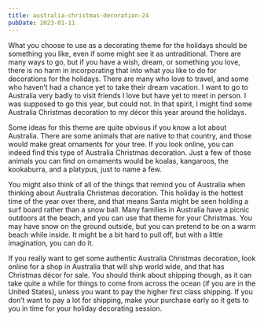 ```yaml
---
title: australia-christmas-decoration-24
pubDate: 2023-01-11
---
```


What you choose to use as a decorating theme for the holidays should be something you like, even if some might see it as untraditional. There are many ways to go, but if you have a wish, dream, or something you love, there is no harm in incorporating that into what you like to do for decorations for the holidays. There are many who love to travel, and some who haven’t had a chance yet to take their dream vacation. I want to go to Australia very badly to visit friends I love but have yet to meet in person. I was supposed to go this year, but could not. In that spirit, I might find some Australia Christmas decoration to my décor this year around the holidays.

Some ideas for this theme are quite obvious if you know a lot about Australia. There are some animals that are native to that country, and those would make great ornaments for your tree. If you look online, you can indeed find this type of Australia Christmas decoration. Just a few of those animals you can find on ornaments would be koalas, kangaroos, the kookaburra, and a platypus, just to name a few.

You might also think of all of the things that remind you of Australia when thinking about Australia Christmas decoration. This holiday is the hottest time of the year over there, and that means Santa might be seen holding a surf board rather than a snow ball. Many families in Australia have a picnic outdoors at the beach, and you can use that theme for your Christmas. You may have snow on the ground outside, but you can pretend to be on a warm beach while inside. It might be a bit hard to pull off, but with a little imagination, you can do it.

If you really want to get some authentic Australia Christmas decoration, look online for a shop in Australia that will ship world wide, and that has Christmas décor for sale. You should think about shipping though, as it can take quite a while for things to come from across the ocean (if you are in the United States), unless you want to pay the higher first class shipping. If you don’t want to pay a lot for shipping, make your purchase early so it gets to you in time for your holiday decorating session.